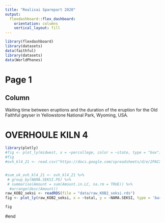 ```yaml
---
title: "Realisai Sparepart 2020"
output: 
  flexdashboard::flex_dashboard:
    orientation: columns
    vertical_layout: fill
---
```



```r
library(flexdashboard)
library(datasets)
data(faithful)
library(datasets)
data(WorldPhones)

```
# Page 1
Column {.sidebar}
-----------------------------------------------------------------------

Waiting time between eruptions and the duration of the eruption for the
Old Faithful geyser in Yellowstone National Park, Wyoming, USA.


# OVERHOULE KILN 4

```r
library(plotly)
#fig <- plot_ly(midwest, x = ~percollege, color = ~state, type = "box")
#fig
#ovh_kl4_21 <- read.csv("https://docs.google.com/spreadsheets/d/e/2PACX-1vRU8uTN3BIn8o1E76jrL13uKdaqILveDCNd-qUbJnSypXiMYbF7-dYXESZyHh1BkAg9l-uaLaUUWQgU/pub?gid=0&single=true&output=csv")


#sum_uk_ovh_kl4_21 <- ovh_kl4_21 %>% 
 # group_by(NAMA.SEKSI.PG) %>% 
 # summarise(Amount = sum(Amount.in.LC, na.rm = TRUE)) %>% 
  #arrange(desc(Amount))
raw_KOB2_seksi <- readRDS(file = "data/raw_KOB2_seksi.rds")  
fig <- plot_ly(raw_KOB2_seksi, x = ~total, y = ~NAMA.SEKSI, type = 'bar', orientation = 'h')

fig
```

#end
